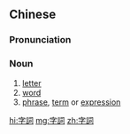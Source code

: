 {{also|字词}}
==Chinese==
{{zh-forms|s=字词}}

===Pronunciation===
{{zh-pron
|m=zìcí
|cat=n
}}

===Noun===
{{zh-noun}}

# [[letter]]
# [[word]]
# [[phrase]], [[term]] or [[expression]]

[[hi:字詞]]
[[mg:字詞]]
[[zh:字詞]]